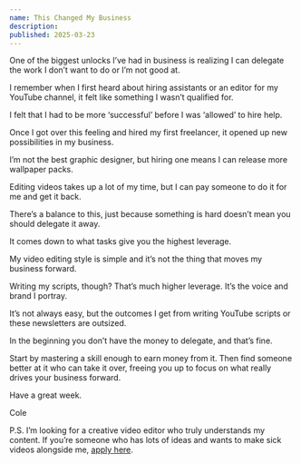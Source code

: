 ```yaml
---
name: This Changed My Business
description:
published: 2025-03-23
---
```


One of the biggest unlocks I’ve had in business is realizing I can delegate the work I don’t want to do or I’m not good at.

I remember when I first heard about hiring assistants or an editor for my YouTube channel, it felt like something I wasn’t qualified for.

I felt that I had to be more ‘successful’ before I was ‘allowed’ to hire help.

Once I got over this feeling and hired my first freelancer, it opened up new possibilities in my business.

I’m not the best graphic designer, but hiring one means I can release more wallpaper packs.

Editing videos takes up a lot of my time, but I can pay someone to do it for me and get it back.

There’s a balance to this, just because something is hard doesn’t mean you should delegate it away.

It comes down to what tasks give you the highest leverage.

My video editing style is simple and it’s not the thing that moves my business forward.

Writing my scripts, though? That’s much higher leverage. It’s the voice and brand I portray.

It’s not always easy, but the outcomes I get from writing YouTube scripts or these newsletters are outsized.

In the beginning you don’t have the money to delegate, and that’s fine.

Start by mastering a skill enough to earn money from it. Then find someone better at it who can take it over, freeing you up to focus on what really drives your business forward.

Have a great week.

Cole

P.S. I’m looking for a creative video editor who truly understands my content. If you’re someone who has lots of ideas and wants to make sick videos alongside me, [apply here](https://caccamise.link/editor).
